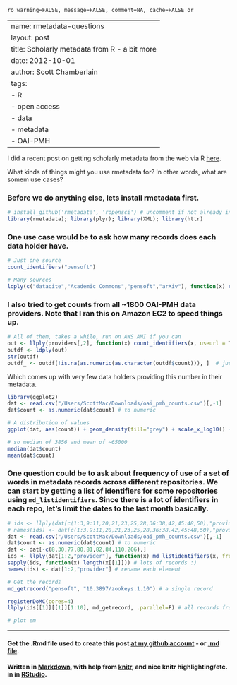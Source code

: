 `ro warning=FALSE, message=FALSE, comment=NA, cache=FALSE or`

---
name: rmetadata-questions
layout: post
title: Scholarly metadata from R - a bit more
date: 2012-10-01
author: Scott Chamberlain
tags: 
- R
- open access
- data
- metadata
- OAI-PMH
---

I did a recent post on getting scholarly metadata from the web via R [here](http://schamberlain.github.com/2012/09/rmetadata/). 

What kinds of things might you use rmetadata for?  In other words, what are somem use cases?

### Before we do anything else, lets install rmetadata first.
```r
# install_github('rmetadata', 'ropensci') # uncomment if not already instealled
library(rmetadata); library(plyr); library(XML); library(httr)
````

### One use case would be to ask how many records does each data holder have. 
```r
# Just one source
count_identifiers("pensoft")

# Many sources
ldply(c("datacite","Academic Commons","pensoft","arXiv"), function(x) count_identifiers(x, seconds=5))
````

### I also tried to get counts from all ~1800 OAI-PMH data providers. Note that I ran this on Amazon EC2 to speed things up.
```r
# All of them, takes a while, run on AWS AMI if you can
out <- llply(providers[,2], function(x) count_identifiers(x, useurl = T), .inform=T)
outdf <- ldply(out)
str(outdf)
outdf_ <- outdf[!is.na(as.numeric(as.character(outdf$count))), ]  # just those with counts
```

Which comes up with very few data holders providing this number in their metadata.  

```r
library(ggplot2)
dat <- read.csv("/Users/ScottMac/Downloads/oai_pmh_counts.csv")[,-1]
dat$count <- as.numeric(dat$count) # to numeric

# A distribution of values
ggplot(dat, aes(count)) + geom_density(fill="grey") + scale_x_log10() + theme_bw(base_size=18)

# so median of 3856 and mean of ~65000
median(dat$count)
mean(dat$count)
```

### One question could be to ask about frequency of use of a set of words in metadata records across different repositories.  We can start by getting a list of identifiers for some repositories using `md_listidentifiers`. Since there is a lot of identifiers in each repo, let's limit the dates to the last month basically.
```r
# ids <- llply(dat[c(1:3,9:11,20,21,23,25,28,36:38,42,45:48,50),"provider"], function(x) md_listidentifiers(x, from = "2012-08-24"), .progress="text")
# names(ids) <- dat[c(1:3,9:11,20,21,23,25,28,36:38,42,45:48,50),"provider"] # rename each element
dat <- read.csv("/Users/ScottMac/Downloads/oai_pmh_counts.csv")[,-1]
dat$count <- as.numeric(dat$count) # to numeric
dat <- dat[-c(8,30,77,80,81,82,84,110,206),]
ids <- llply(dat[1:2,"provider"], function(x) md_listidentifiers(x, from = "2012-08-24"), .progress="text", .inform=T)
sapply(ids, function(x) length(x[[1]])) # lots of records :)
names(ids) <- dat[1:2,"provider"] # rename each element

# Get the records
md_getrecord("pensoft", "10.3897/zookeys.1.10") # a single record

registerDoMC(cores=4)
llply(ids[[1]][[1]][1:10], md_getrecord, .parallel=F) # all records from the ids vector

# plot em

```


*********
#### Get the .Rmd file used to create this post [at my github account](https://github.com/SChamberlain/schamberlain.github.com/blob/master/_drafts/2012-09-21-rmetadata-questions.Rmd) - or [.md file](https://github.com/SChamberlain/schamberlain.github.com/tree/master/_posts/2012-09-21-rmetadata-questions.md).

#### Written in [Markdown](http://daringfireball.net/projects/markdown/), with help from [knitr](http://yihui.name/knitr/), and nice knitr highlighting/etc. in in [RStudio](http://rstudio.org/).